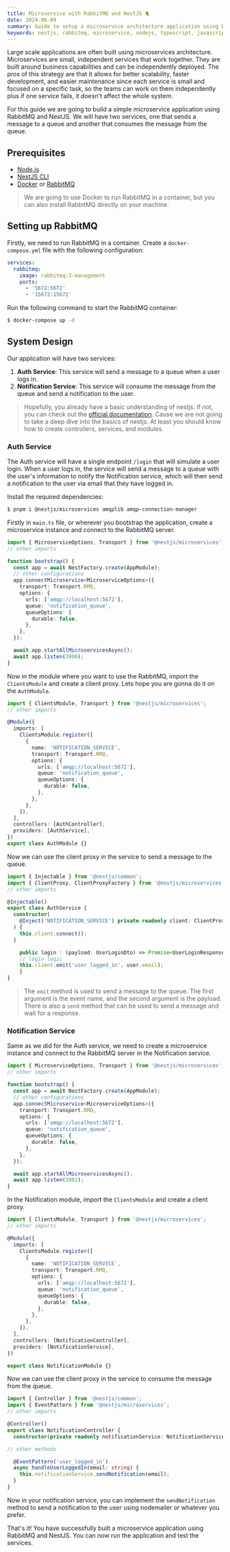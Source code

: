 ```yaml
---
title: Microservice with RabbitMQ and NestJS 🐈
date: 2024-06-09
summary: Guide to setup a microservice architecture application using RabbitMQ and NestJS
keywords: nestjs, rabbitmq, microservice, nodejs, typescript, javascript, system design
---
```


Large scale applications are often built using microservices architecture. Microservices are small, independent services that work together. They are built around business capabilities and can be independently deployed. The pros of this strategy are that it allows for better scalability, faster development, and easier maintenance since each service is small and focused on a specific task, so the teams can work on them independently plus if one service fails, it doesn't affect the whole system.

For this guide we are going to build a simple microservice application using RabbitMQ and NestJS. We will have two services, one that sends a message to a queue and another that consumes the message from the queue.

## Prerequisites

- [Node.js](https://nodejs.org/en/download/)
- [NestJS CLI](https://docs.nestjs.com/cli/overview)
- [Docker](https://docs.docker.com/get-docker/) or [RabbitMQ](https://www.rabbitmq.com/download.html)

> We are going to use Docker to run RabbitMQ in a container, but you can also install RabbitMQ directly on your machine.

## Setting up RabbitMQ

Firstly, we need to run RabbitMQ in a container. Create a `docker-compose.yml` file with the following configuration:

```yaml
services:
  rabbitmq:
    image: rabbitmq:3-management
    ports:
      - '5672:5672'
      - '15672:15672'
```

Run the following command to start the RabbitMQ container:

```bash
$ docker-compose up -d
```

## System Design

Our application will have two services:

1. **Auth Service**: This service will send a message to a queue when a user logs in.
2. **Notification Service**: This service will consume the message from the queue and send a notification to the user.

> Hopefully, you already have a basic understanding of nestjs. If not, you can check out the [official documentation](https://docs.nestjs.com/). Cause we are not going to take a deep dive into the basics of nestjs. At least you should know how to create controllers, services, and modules.

### Auth Service

The Auth service will have a single endpoint `/login` that will simulate a user login. When a user logs in, the service will send a message to a queue with the user's information to notify the Notification service, which will then send a notification to the user via email that they have logged in.

Install the required dependencies:

```bash
$ pnpm i @nestjs/microservices amqplib amqp-connection-manager
```

Firstly in `main.ts` file, or wherever you bootstrap the application, create a microservice instance and connect to the RabbitMQ server.

```typescript title="main.ts"
import { MicroserviceOptions, Transport } from '@nestjs/microservices';
// other imports

function bootstrap() {
  const app = await NestFactory.create(AppModule);
  // other configurations
  app.connectMicroservice<MicroserviceOptions>({
    transport: Transport.RMQ,
    options: {
      urls: ['amqp://localhost:5672'],
      queue: 'notification_queue',
      queueOptions: {
        durable: false,
      },
    },
  });

  await app.startAllMicroservicesAsync();
  await app.listen(3000);
}
```


Now in the module where you want to use the RabbitMQ, import the `ClientsModule` and create a client proxy. Lets hope you are gonna do it on the `AuthModule`.

```typescript title="auth.module.ts"
import { ClientsModule, Transport } from '@nestjs/microservices';
// other imports

@Module({
  imports: [
    ClientsModule.register([
      {
        name: 'NOTIFICATION_SERVICE',
        transport: Transport.RMQ,
        options: {
          urls: ['amqp://localhost:5672'],
          queue: 'notification_queue',
          queueOptions: {
            durable: false,
          },
        },
      },
    ]),
  ],
  controllers: [AuthController],
  providers: [AuthService],
})
export class AuthModule {}
```

Now we can use the client proxy in the service to send a message to the queue.

```typescript title="auth.service.ts"
import { Injectable } from '@nestjs/common';
import { ClientProxy, ClientProxyFactory } from '@nestjs/microservices';
// other imports

@Injectable()
export class AuthService {
  constructor(
    @Inject('NOTIFICATION_SERVICE') private readonly client: ClientProxy
  ) {
    this.client.connect();
  }

    public login : (payload: UserLoginDto) => Promise<UserLoginResponseDto> = async (payload) => {
    // login logic
    this.client.emit('user_logged_in', user.email);
    }
}
```

> The `emit` method is used to send a message to the queue. The first argument is the event name, and the second argument is the payload. There is also a `send` method that can be used to send a message and wait for a response.

### Notification Service

Same as we did for the Auth service, we need to create a microservice instance and connect to the RabbitMQ server in the Notification service.

```typescript title="main.ts"
import { MicroserviceOptions, Transport } from '@nestjs/microservices';
// other imports

function bootstrap() {
  const app = await NestFactory.create(AppModule);
  // other configurations
  app.connectMicroservice<MicroserviceOptions>({
    transport: Transport.RMQ,
    options: {
      urls: ['amqp://localhost:5672'],
      queue: 'notification_queue',
      queueOptions: {
        durable: false,
      },
    },
  });

  await app.startAllMicroservicesAsync();
  await app.listen(3001);
}
```

In the Notification module, import the `ClientsModule` and create a client proxy.

```typescript title="notification.module.ts"
import { ClientsModule, Transport } from '@nestjs/microservices';
// other imports

@Module({
  imports: [
    ClientsModule.register([
      {
        name: 'NOTIFICATION_SERVICE',
        transport: Transport.RMQ,
        options: {
          urls: ['amqp://localhost:5672'],
          queue: 'notification_queue',
          queueOptions: {
            durable: false,
          },
        },
      },
    ]),
  ],
  controllers: [NotificationController],
  providers: [NotificationService],
})

export class NotificationModule {}
```

Now we can use the client proxy in the service to consume the message from the queue.

```typescript title="notification.controller.ts"
import { Controller } from '@nestjs/common';
import { EventPattern } from '@nestjs/microservices';
// other imports

@Controller()
export class NotificationController {
  constructor(private readonly notificationService: NotificationService) {}

// other methods

  @EventPattern('user_logged_in')
  async handleUserLoggedIn(email: string) {
    this.notificationService.sendNotification(email);
  }
}
```

Now in your notification service, you can implement the `sendNotification` method to send a notification to the user using nodemailer or whatever you prefer.


That's it! You have successfully built a microservice application using RabbitMQ and NestJS. You can now run the application and test the services.